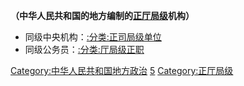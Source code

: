 '''（中华人民共和国的地方编制的[[:分类:正厅局级|正厅局级]]机构）'''
*同级中央机构：[[:分类:正司局级单位|:分类:正司局级单位]]
*同级公务员：[[:分类:厅局级正职|:分类:厅局级正职]]

[[Category:中华人民共和国地方政治|Category:中华人民共和国地方政治]]
[[Category:单位行政级别|5]]
[[Category:正厅局级|Category:正厅局级]]
